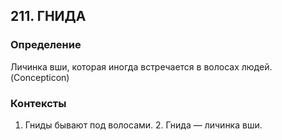 ## 211. ГНИДА
### Определение
Личинка вши, которая иногда встречается в волосах людей. (Concepticon)

### Контексты
1. Гниды бывают под волосами. 2. Гнида — личинка вши.

